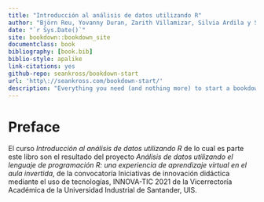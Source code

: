 ```yaml
--- 
title: "Introducción al análisis de datos utilizando R"
author: "Björn Reu, Yovanny Duran, Zarith Villamizar, Silvia Ardila y Sergio Bolivar"
date: "`r Sys.Date()`"
site: bookdown::bookdown_site
documentclass: book
bibliography: [book.bib]
biblio-style: apalike
link-citations: yes
github-repo: seankross/bookdown-start
url: 'http\://seankross.com/bookdown-start/'
description: "Everything you need (and nothing more) to start a bookdown book."
---
```


# Preface {-}

El curso _Introducción al análisis de datos utilizando R_ de lo cual es parte este libro son el resultado del proyecto _Análisis de datos utilizando el lenguaje de programación R: una experiencia de aprendizaje virtual en el aula invertida_, de la convocatoría Iniciativas de innovación didáctica mediante el uso de tecnologías, INNOVA-TIC 2021 de la Vicerrectoría Académica de la Universidad Industrial de Santander, UIS.
